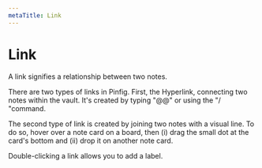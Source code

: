 ```yaml
---
metaTitle: Link
---
```


# Link

A link signifies a relationship between two notes.

There are two types of links in Pinfig. First, the Hyperlink, connecting two notes within the vault. It's created by typing "@@" or using the "/ "command.

The second type of link is created by joining two notes with a visual line. To do so, hover over a note card on a board, then (i) drag the small dot at the card's bottom and (ii) drop it on another note card.

Double-clicking a link allows you to add a label.
